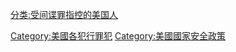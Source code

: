 [[分类:受间谍罪指控的美国人|分类:受间谍罪指控的美国人]]
[[Category:美國各犯行罪犯|Category:美國各犯行罪犯]]
[[Category:美國國家安全政策|Category:美國國家安全政策]]